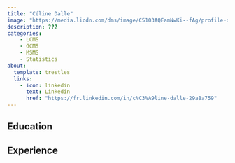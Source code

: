 ---
title: "Céline Dalle"
image: "https://media.licdn.com/dms/image/C5103AQEamNwKi--fAg/profile-displayphoto-shrink_200_200/0/1517340697546?e=2147483647&v=beta&t=HFxKoTwBcwtYCJZz0dUJdIg4QK90LcwOYGI72Rw-7vc"
description: ???
categories: 
    - LCMS
    - GCMS
    - MSMS
    - Statistics
about:
  template: trestles
  links: 
    - icon: linkedin
      text: Linkedin
      href: "https://fr.linkedin.com/in/c%C3%A9line-dalle-29a8a759"
---

## Education

## Experience
